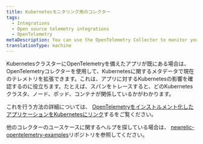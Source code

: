 ```yaml
---
title: Kubernetesモニタリング用のコレクター
tags:
  - Integrations
  - Open source telemetry integrations
  - OpenTelemetry
metaDescription: You can use the OpenTelemetry Collector to monitor your Kubernetes clusters.
translationType: machine
---
```


KubernetesクラスターにOpenTelemetryを備えたアプリが既にある場合は、OpenTelemetryコレクターを使用して、Kubernetesに関するメタデータで現在のテレメトリを拡張できます。これは、アプリに対するKubernetesの影響を確認するのに役立ちます。たとえば、スパンをトレースすると、どのKubernetesクラスタ、ノード、ポッド、コンテナが関係しているかがわかります。

これを行う方法の詳細については、 [OpenTelemetryをインストルメント化したアプリケーションをKubernetesにリンク](/docs/kubernetes-pixie/kubernetes-integration/advanced-configuration/link-otel-applications-kubernetes)するをご覧ください。

他のコレクターのユースケースに関するヘルプを探している場合は、 [newrelic-opentelemetry-examples](https://github.com/newrelic/newrelic-opentelemetry-examples)リポジトリを参照してください。